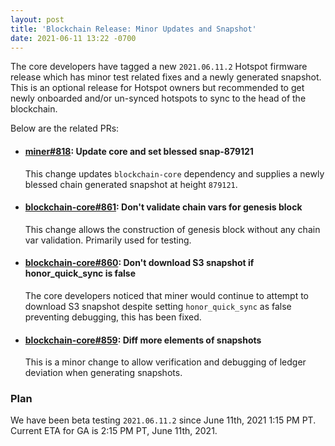 ```yaml
---
layout: post
title: 'Blockchain Release: Minor Updates and Snapshot'
date: 2021-06-11 13:22 -0700
---
```


The core developers have tagged a new `2021.06.11.2` Hotspot firmware release which has minor test
related fixes and a newly generated snapshot. This is an optional release for Hotspot owners but
recommended to get newly onboarded and/or un-synced hotspots to sync to the head of the blockchain.

Below are the related PRs:

- #### [miner#818](https://github.com/helium/blockchain-core/pull/818): Update core and set blessed snap-879121

  This change updates `blockchain-core` dependency and supplies a newly blessed chain generated
  snapshot at height `879121`.

- #### [blockchain-core#861](https://github.com/helium/blockchain-core/pull/861): Don't validate chain vars for genesis block

  This change allows the construction of genesis block without any chain var validation. Primarily
  used for testing.

- #### [blockchain-core#860](https://github.com/helium/blockchain-core/pull/860): Don't download S3 snapshot if honor_quick_sync is false

  The core developers noticed that miner would continue to attempt to download S3 snapshot despite
  setting `honor_quick_sync` as false preventing debugging, this has been fixed.

- #### [blockchain-core#859](https://github.com/helium/blockchain-core/pull/859): Diff more elements of snapshots

  This is a minor change to allow verification and debugging of ledger deviation when generating
  snapshots.

### Plan

We have been beta testing `2021.06.11.2` since June 11th, 2021 1:15 PM PT. Current ETA for GA is
2:15 PM PT, June 11th, 2021.
